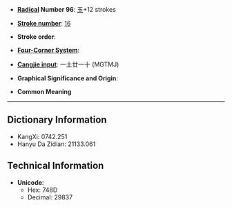 * '''[[Wiktionary:Chinese radical index| Radical]] Number 96''': [[Wiktionary:Chinese radical index 玉|玉]]+12 strokes

* '''[[Wiktionary:Chinese total strokes index|Stroke number]]''': [[Wiktionary:Chinese total strokes index 16|16]]

* '''Stroke order''': 

* '''[[Wiktionary:Chinese four corner index|Four-Corner System]]''': 

* '''[[Wiktionary:Chinese Cangjie index|Cangjie input]]''': 一土廿一十 (MGTMJ)

* '''Graphical Significance and Origin''': 

* '''Common Meaning'''

----

== Dictionary Information ==

* KangXi: 0742.251
* Hanyu Da Zidian: 21133.061

== Technical Information ==

* '''Unicode''':
** Hex: 748D
** Decimal: 29837
